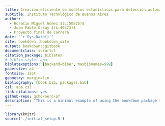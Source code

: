 ```yaml
--- 
title: Creación eficiente de modelos estadísticos para detección automática y precisa de entidades nombradas
subtitle: Instituto Tecnológico de Buenos Aires
author:
  - Horacio Miguel Gómez $(L:50825)$
  - Juan Pablo Orsay $(L:49373)$
  - Proyecto final de carrera
date: "`r Sys.Date()`"
site: bookdown::bookdown_site
output: bookdown::gitbook
documentclass: scrartcl
citation_package: biblatex
# biblio-style: apa
biblatexoptions: [backend=biber, maxbibnames=999]
papersize: a4
fontsize: 12pt
geometry: margin=1in
bibliography: [book.bib, packages.bib]
csl: apa.csl
link-citations: yes
github-repo: qcho/nerd-pf
description: "This is a minimal example of using the bookdown package to write a book. The output format for this example is bookdown::gitbook."
---
```


```r
library(knitr)
source('./initial_setup.R')
```

\newpage
